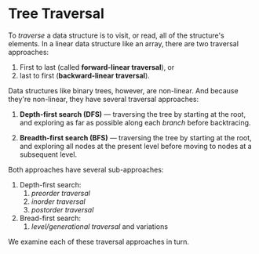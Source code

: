 # Tree Traversal

To _traverse_ a data structure is to visit, or read, all of the structure's
elements. In a linear data structure like an array, there are two traversal
approaches:

1. First to last (called **forward-linear traversal**), or
2. last to first (**backward-linear traversal**).

Data structures like binary trees, however, are non-linear. And because
they're non-linear, they have several traversal approaches:

1. **Depth-first search (DFS)** &mdash; traversing the tree by starting at
   the root, and exploring as far as possible along each _branch_ before
   backtracing.

2. **Breadth-first search (BFS)** &mdash; traversing the tree by starting
   at the root, and exploring all nodes at the present level before moving
   to nodes at a subsequent level.

Both approaches have several sub-approaches:

1. Depth-first search:
   1. _preorder traversal_
   2. _inorder traversal_
   3. _postorder traversal_
2. Bread-first search:
   1. _level/generational traversal_ and variations

We examine each of these traversal approaches in turn.

